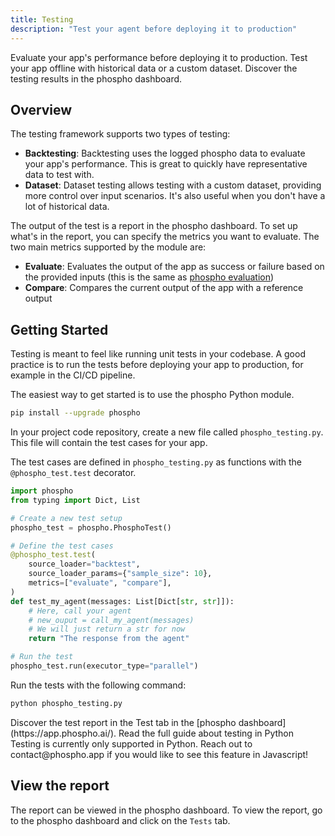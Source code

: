 ```yaml
---
title: Testing
description: "Test your agent before deploying it to production"
---
```


Evaluate your app's performance before deploying it to production. Test your app offline with historical data or a custom dataset. Discover the testing results in the phospho dashboard.

## Overview

The testing framework supports two types of testing:

- **Backtesting**: Backtesting uses the logged phospho data to evaluate your app's performance. This is great to quickly have representative data to test with.
- **Dataset**: Dataset testing allows testing with a custom dataset, providing more control over input scenarios. It's also useful when you don't have a lot of historical data.

The output of the test is a report in the phospho dashboard. To set up what's in the report, you can specify the metrics you want to evaluate. The two main metrics supported by the module are:

- **Evaluate**: Evaluates the output of the app as success or failure based on the provided inputs (this is the same as [phospho evaluation](/features/evaluation))
- **Compare**: Compares the current output of the app with a reference output

## Getting Started

Testing is meant to feel like running unit tests in your codebase. A good practice is to run the tests before deploying your app to production, for example in the CI/CD pipeline.

<Tabs>
<Tab title="Python" icon="python">

<Steps>

<Step>
The easiest way to get started is to use the phospho Python module.

```bash
pip install --upgrade phospho
```
</Step>

<Step>

In your project code repository, create a new file called `phospho_testing.py`. This file will contain the test cases for your app.

</Step>

<Step>


The test cases are defined in `phospho_testing.py` as functions with the `@phospho_test.test` decorator.

```python phospho_testing.py
import phospho
from typing import Dict, List

# Create a new test setup
phospho_test = phospho.PhosphoTest()

# Define the test cases
@phospho_test.test(
    source_loader="backtest",
    source_loader_params={"sample_size": 10},
    metrics=["evaluate", "compare"],
)
def test_my_agent(messages: List[Dict[str, str]]):
    # Here, call your agent
    # new_ouput = call_my_agent(messages)
    # We will just return a str for now
    return "The response from the agent"

# Run the test
phospho_test.run(executor_type="parallel")
```
</Step>

<Step>

Run the tests with the following command:

```bash
python phospho_testing.py
```

</Step>

<Step>
Discover the test report in the Test tab in the [phospho dashboard](https://app.phospho.ai/).
</Step>

</Steps>


<Card icon="python" title="Customize your tests with more options" href="/integrations/python/testing">
    Read the full guide about testing in Python
</Card>

</Tab>

<Tab title="Javascript">
<Note>
    Testing is currently only supported in Python. 
    Reach out to contact@phospho.app if you would like to see this feature in Javascript!
</Note>
</Tab>

</Tabs>


## View the report

The report can be viewed in the phospho dashboard. To view the report, go to the phospho dashboard and click on the `Tests` tab. 
